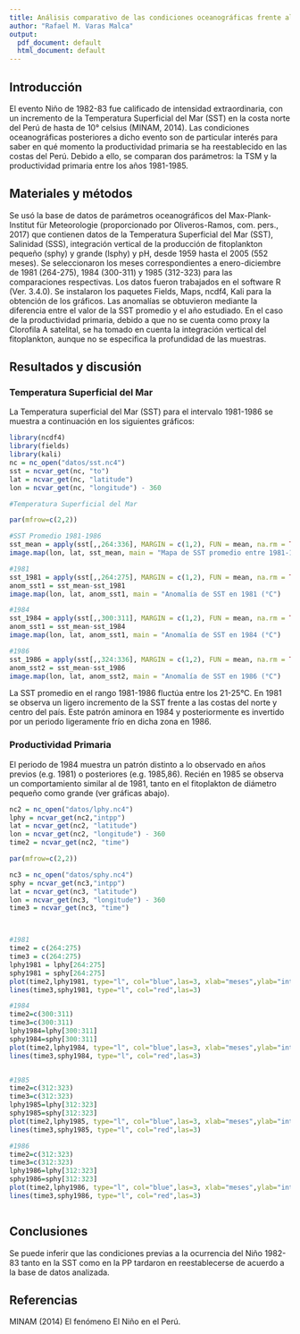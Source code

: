 ```yaml
---
title: Análisis comparativo de las condiciones oceanográficas frente al Perú antes y después de El Niño 1982-1983
author: "Rafael M. Varas Malca"
output:
  pdf_document: default
  html_document: default
---
```



## Introducción

El evento Niño de 1982-83 fue calificado de intensidad extraordinaria, con un incremento de la Temperatura Superficial del Mar (SST) en la costa norte del Perú de hasta de 10° celsius (MINAM, 2014). Las condiciones oceanográficas posteriores a dicho evento son de particular interés para saber en qué momento la productividad primaria se ha reestablecido en las costas del Perú. Debido a ello, se comparan dos parámetros: la TSM y la productividad primaria entre los años 1981-1985.

## Materiales y métodos

Se usó la base de datos de parámetros oceanográficos del Max-Plank-Institut für Meteorologie (proporcionado por Oliveros-Ramos, com. pers., 2017) que contienen datos de la Temperatura Superficial del Mar (SST), Salinidad (SSS), integración vertical de la producción de fitoplankton pequeño (sphy) y grande (lsphy) y pH, desde 1959 hasta el 2005 (552 meses). Se seleccionaron los meses correspondientes a enero-diciembre de 1981 (264-275), 1984 (300-311) y 1985 (312-323) para las comparaciones respectivas. Los datos fueron trabajados en el software R (Ver. 3.4.0). Se instalaron los paquetes Fields, Maps, ncdf4, Kali para la obtención de los gráficos.
Las anomalías se obtuvieron mediante la diferencia entre el valor de la SST promedio y el año estudiado.
En el caso de la productividad primaria, debido a que no se cuenta como proxy la Clorofila A satelital, se ha tomado en cuenta la integración vertical del fitoplankton, aunque no se especifica la profundidad de las muestras.


## Resultados y discusión

### Temperatura Superficial del Mar

La Temperatura superficial del Mar (SST) para el intervalo 1981-1986 se muestra a continuación en los siguientes gráficos:

```r
library(ncdf4)
library(fields)
library(kali)
nc = nc_open("datos/sst.nc4")
sst = ncvar_get(nc, "to")
lat = ncvar_get(nc, "latitude")
lon = ncvar_get(nc, "longitude") - 360

#Temperatura Superficial del Mar

par(mfrow=c(2,2))

#SST Promedio 1981-1986
sst_mean = apply(sst[,,264:336], MARGIN = c(1,2), FUN = mean, na.rm = TRUE)
image.map(lon, lat, sst_mean, main = "Mapa de SST promedio entre 1981-1986 (°C")

#1981
sst_1981 = apply(sst[,,264:275], MARGIN = c(1,2), FUN = mean, na.rm = TRUE)
anom_sst1 = sst_mean-sst_1981
image.map(lon, lat, anom_sst1, main = "Anomalía de SST en 1981 (°C")

#1984
sst_1984 = apply(sst[,,300:311], MARGIN = c(1,2), FUN = mean, na.rm = TRUE)
anom_sst1 = sst_mean-sst_1984
image.map(lon, lat, anom_sst1, main = "Anomalía de SST en 1984 (°C")

#1986
sst_1986 = apply(sst[,,324:336], MARGIN = c(1,2), FUN = mean, na.rm = TRUE)
anom_sst2 = sst_mean-sst_1986
image.map(lon, lat, anom_sst2, main = "Anomalía de SST en 1986 (°C")
```

La SST promedio en el rango 1981-1986 fluctúa entre los 21-25°C. En 1981 se observa un ligero incremento de la SST frente a las costas del norte y centro del país. Este patrón aminora en 1984 y posteriormente es invertido por un periodo ligeramente frío en dicha zona en 1986.


### Productividad Primaria

El periodo de 1984 muestra un patrón distinto a lo observado en años previos (e.g. 1981) o posteriores (e.g. 1985,86). Recién en 1985 se observa un comportamiento similar al de 1981, tanto en el fitoplakton de diámetro pequeño como grande (ver gráficas abajo).

```r
nc2 = nc_open("datos/lphy.nc4")
lphy = ncvar_get(nc2,"intpp")
lat = ncvar_get(nc2, "latitude")
lon = ncvar_get(nc2, "longitude") - 360
time2 = ncvar_get(nc2, "time")

par(mfrow=c(2,2))

nc3 = nc_open("datos/sphy.nc4")
sphy = ncvar_get(nc3,"intpp")
lat = ncvar_get(nc3, "latitude")
lon = ncvar_get(nc3, "longitude") - 360
time3 = ncvar_get(nc3, "time")



#1981
time2 = c(264:275)
time3 = c(264:275)
lphy1981 = lphy[264:275]
sphy1981 = sphy[264:275]
plot(time2,lphy1981, type="l", col="blue",las=3, xlab="meses",ylab="integración vertical PP (molC m-2 s-1)", main = "Producción Primaria enero-diciembre 1981")
lines(time3,sphy1981, type="l", col="red",las=3)

#1984
time2=c(300:311)
time3=c(300:311)
lphy1984=lphy[300:311]
sphy1984=sphy[300:311]
plot(time2,lphy1984, type="l", col="blue",las=3, xlab="meses",ylab="integración vertical PP (mol C m-2*s-1)", main = "Producción Primaria enero-diciembre 1984")
lines(time3,sphy1984, type="l", col="red",las=3)


#1985
time2=c(312:323)
time3=c(312:323)
lphy1985=lphy[312:323]
sphy1985=sphy[312:323]
plot(time2,lphy1985, type="l", col="blue",las=3, xlab="meses",ylab="integración vertical PP (mol C m-2*s-1)", main = "Producción Primaria enero-diciembre 1985")
lines(time3,sphy1985, type="l", col="red",las=3)

#1986
time2=c(312:323)
time3=c(312:323)
lphy1986=lphy[312:323]
sphy1986=sphy[312:323]
plot(time2,lphy1986, type="l", col="blue",las=3, xlab="meses",ylab="integración vertical PP (mol C m-2*s-1)", main = "Producción Primaria enero-diciembre 1986")
lines(time3,sphy1986, type="l", col="red",las=3)



```


## Conclusiones

Se puede inferir que las condiciones previas a la ocurrencia del Niño 1982-83 tanto en la SST como en la PP tardaron en reestablecerse de acuerdo a la base de datos analizada.


## Referencias
MINAM (2014) El fenómeno El Niño en el Perú.
